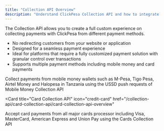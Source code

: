 ```yaml
---
title: "Collection API Overview"
description: "Understand ClickPesa Collection API and how to integrate in your application"
---
```


The Collection API allows you to create a full custom experience on collecting payments with ClickPesa from different payment methods.

- No redirecting customers from your website or application
- Designed for a seamless payment experience
- Ideal for platforms that require a fully customized payment solution with granular control over transactions
- Supports multiple payment methods including mobile money and card payments

<CardGroup cols={2}>
<Card
   title="Mobile Money Collection API"
   icon="mobile"
   href="/collection-api/mobile-money-collection-api/mobile-money-collection-api-overview"
>
Collect payments from mobile money wallets such as M-Pesa, Tigo Pesa, Airtel Money and Halopesa in Tanzania using the USSD push requests of Mobile Money Collection API
</Card>

<Card
   title="Card Collection API"
   icon="credit-card"
   href="/collection-api/card-collection-api/card-collection-api-overview"
   >
Accept card payments from all major cards processor including Visa, MasterCard, American Express and Union Pay using the Cards Collection API
</Card>
</CardGroup>
